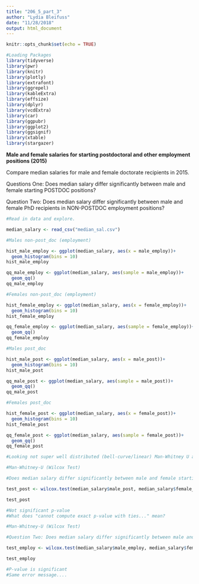 ```yaml
---
title: "206_5_part_3"
author: "Lydia Bleifuss"
date: "11/28/2018"
output: html_document
---
```


```r
knitr::opts_chunk$set(echo = TRUE)
```

```r
#Loading Packages
library(tidyverse)
library(pwr)
library(knitr)
library(plotly)
library(extrafont)
library(ggrepel)
library(kableExtra)
library(effsize)
library(dplyr)
library(vcdExtra)
library(car)
library(ggpubr)
library(ggplot2)
library(ggsignif)
library(xtable)
library(stargazer)
```

**Male and female salaries for starting postdoctoral and other employment positions (2015)** 

Compare median salaries for male and female doctorate recipients in 2015. 

Questions One: Does median salary differ significantly between male and female starting POSTDOC positions? 

Question Two: Does median salary differ significantly between male and female PhD recipients in NON-POSTDOC employment positions?

```r
#Read in data and explore.

median_salary <- read_csv("median_sal.csv")

#Males non-post_doc (employment)

hist_male_employ <- ggplot(median_salary, aes(x = male_employ))+
  geom_histogram(bins = 10)
hist_male_employ

qq_male_employ <- ggplot(median_salary, aes(sample = male_employ))+
  geom_qq()
qq_male_employ

#Females non-post_doc (employment)

hist_female_employ <- ggplot(median_salary, aes(x = female_employ))+
  geom_histogram(bins = 10)
hist_female_employ

qq_female_employ <- ggplot(median_salary, aes(sample = female_employ))+
  geom_qq()
qq_female_employ

#Males post_doc

hist_male_post <- ggplot(median_salary, aes(x = male_post))+
  geom_histogram(bins = 10)
hist_male_post

qq_male_post <- ggplot(median_salary, aes(sample = male_post))+
  geom_qq()
qq_male_post

#Females post_doc

hist_female_post <- ggplot(median_salary, aes(x = female_post))+
  geom_histogram(bins = 10)
hist_female_post

qq_female_post <- ggplot(median_salary, aes(sample = female_post))+
  geom_qq()
qq_female_post

#Looking not super well distributed (bell-curve/linear) Man-Whitney U acceptable?
```
```r
#Man-Whitney-U (Wilcox Test)

#Does median salary differ significantly between male and female starting POSTDOC positions?

test_post <- wilcox.test(median_salary$male_post, median_salary$female_post, paired = TRUE)

test_post

#Not significant p-value
#What does "cannot compute exact p-value with ties..." mean?
```



```r
#Man-Whitney-U (Wilcox Test)

#Question Two: Does median salary differ significantly between male and female PhD recipients in NON-POSTDOC employment positions?

test_employ <- wilcox.test(median_salary$male_employ, median_salary$female_employ, paired = TRUE)

test_employ

#P-value is significant
#Same error message....

```

